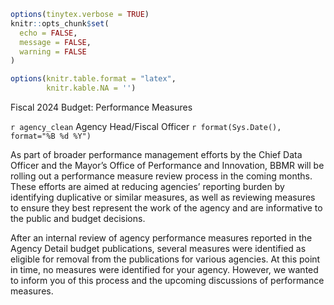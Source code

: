 ```r
options(tinytex.verbose = TRUE)
knitr::opts_chunk$set(
  echo = FALSE,
  message = FALSE,
  warning = FALSE
)

options(knitr.table.format = "latex",
        knitr.kable.NA = '')

```

\hfill \break

\hfill \break

\hfill Fiscal 2024 Budget: Performance Measures \hfill \hfill \hfill \break

\hfill `r agency_clean` Agency Head/Fiscal Officer \hfill `r format(Sys.Date(), format="%B %d %Y")`

As part of broader performance management efforts by the Chief Data Officer and the Mayor’s Office of Performance and Innovation, BBMR will be rolling out a performance measure review process in the coming months. These efforts are aimed at reducing agencies’ reporting burden by identifying duplicative or similar measures, as well as reviewing measures to ensure they best represent the work of the agency and are informative to the public and budget decisions.

After an internal review of agency performance measures reported in the Agency Detail budget publications, several measures were identified as eligible for removal from the publications for various agencies. At this point in time, no measures were identified for your agency. However, we wanted to inform you of this process and the upcoming discussions of performance measures.